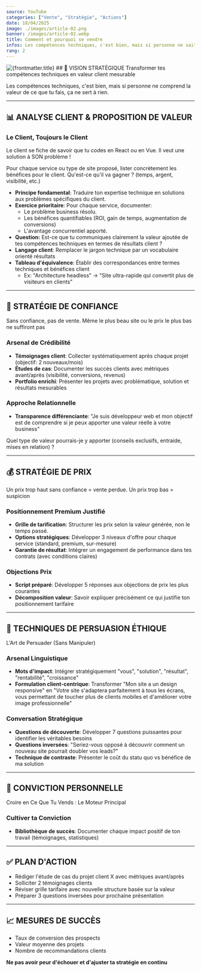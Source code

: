 ```yaml
---
source: YouTube
categories: ["Vente", "Stratégie", "Actions"]
date: 18/04/2025
image: ./images/article-02.png
banner: /images/article-02.webp
title: Comment et pourquoi se vendre
infos: Les compétences techniques, c'est bien, mais si personne ne sait que tu existes ou ne comprend la valeur de ce que tu fais, ça ne sert à rien.
rang: 2
---
```

<img src={frontmatter.banner} alt={frontmatter.title} width={800} className="rounded-3xl mx-auto" />
## 🎯 VISION STRATÉGIQUE
Transformer tes compétences techniques en valeur client mesurable

Les compétences techniques, c'est bien, mais si personne ne comprend la valeur de ce que tu fais, ça ne sert à rien.

---

## 📊 ANALYSE CLIENT & PROPOSITION DE VALEUR

### Le Client, Toujours le Client

Le client se fiche de savoir que tu codes en React ou en Vue. Il veut une solution à SON problème !

Pour chaque service ou type de site proposé, lister concrètement les bénéfices pour le client. 
Qu'est-ce qu'il va gagner ? (temps, argent, visibilité, etc.)

* **Principe fondamental**: Traduire ton expertise technique en solutions aux problèmes spécifiques du client.
* **Exercice prioritaire**: Pour chaque service, documenter:
  * Le problème business résolu.
  * Les bénéfices quantifiables (ROI, gain de temps, augmentation de conversions)
  * L'avantage concurrentiel apporté.
* **Question:** Est-ce que tu communiques clairement la valeur ajoutée de tes compétences techniques en termes de résultats client ?
* **Langage client**: Remplacer le jargon technique par un vocabulaire orienté résultats
* **Tableau d'équivalence**: Établir des correspondances entre termes techniques et bénéfices client
  * Ex: "Architecture headless" → "Site ultra-rapide qui convertit plus de visiteurs en clients"
---

## 🤝 STRATÉGIE DE CONFIANCE

Sans confiance, pas de vente. Même le plus beau site ou le prix le plus bas ne suffiront pas

### Arsenal de Crédibilité
* **Témoignages client**: Collecter systématiquement après chaque projet (objectif: 2 nouveaux/mois)
* **Études de cas**: Documenter les succès clients avec métriques avant/après (visibilité, conversions, revenus)
* **Portfolio enrichi**: Présenter les projets avec problématique, solution et résultats mesurables

### Approche Relationnelle
* **Transparence différenciante**: "Je suis développeur web et mon objectif est de comprendre si je peux apporter une valeur réelle à votre business"

Quel type de valeur pourrais-je y apporter (conseils exclusifs, entraide, mises en relation) ? 

---

## 💰 STRATÉGIE DE PRIX

Un prix trop haut sans confiance = vente perdue. Un prix trop bas = suspicion

### Positionnement Premium Justifié
* **Grille de tarification**: Structurer les prix selon la valeur générée, non le temps passé.
* **Options stratégiques**: Développer 3 niveaux d'offre pour chaque service (standard, premium, sur-mesure)
* **Garantie de résultat**: Intégrer un engagement de performance dans tes contrats (avec conditions claires)

### Objections Prix
* **Script préparé**: Développer 5 réponses aux objections de prix les plus courantes
* **Décomposition valeur**: Savoir expliquer précisément ce qui justifie ton positionnement tarifaire

---

## 🎯 TECHNIQUES DE PERSUASION ÉTHIQUE

L'Art de Persuader (Sans Manipuler)

### Arsenal Linguistique 
* **Mots d'impact**: Intégrer stratégiquement "vous", "solution", "résultat", "rentabilité", "croissance"
* **Formulation client-centrique**: Transformer "Mon site a un design responsive" en "Votre site s'adaptera parfaitement à tous les écrans, vous permettant de toucher plus de clients mobiles et d'améliorer votre image professionnelle"

### Conversation Stratégique
* **Questions de découverte**: Développer 7 questions puissantes pour identifier les véritables besoins
* **Questions inversées**: "Seriez-vous opposé à découvrir comment un nouveau site pourrait doubler vos leads?"
* **Technique de contraste**: Présenter le coût du statu quo vs bénéfice de ma solution

---

## 💪 CONVICTION PERSONNELLE

Croire en Ce Que Tu Vends : Le Moteur Principal

### Cultiver ta Conviction
* **Bibliothèque de succès**: Documenter chaque impact positif de ton travail (témoignages, statistiques)

---

## ✅ PLAN D'ACTION

- Rédiger l'étude de cas du projet client X avec métriques avant/après
- Solliciter 2 témoignages clients
- Réviser grille tarifaire avec nouvelle structure basée sur la valeur
- Préparer 3 questions inversées pour prochaine présentation

---

## 📈 MESURES DE SUCCÈS
* Taux de conversion des prospects
* Valeur moyenne des projets
* Nombre de recommandations clients


**Ne pas avoir peur d'échouer et d'ajuster ta stratégie en continu**